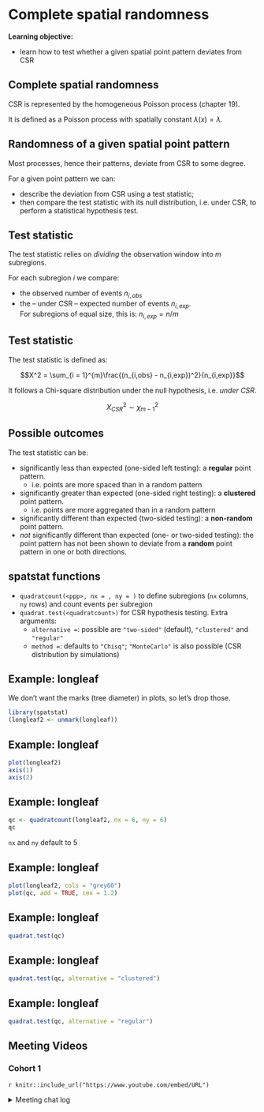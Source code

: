 # Complete spatial randomness

**Learning objective:**

- learn how to test whether a given spatial point pattern deviates from CSR

## Complete spatial randomness {-}

CSR is represented by the homogeneous Poisson process (chapter 19).

It is defined as a Poisson process with spatially constant $\lambda(x) = \lambda$.

## Randomness of a given spatial point pattern {-}

Most processes, hence their patterns, deviate from CSR to some degree.

For a given point pattern we can:

- describe the deviation from CSR using a test statistic;
- then compare the test statistic with its null distribution, i.e. under CSR, to perform a statistical hypothesis test.

## Test statistic {-}

The test statistic relies on _dividing_ the observation window into $m$ subregions.

For each subregion $i$ we compare:

- the observed number of events $n_{i,obs}$
- the -- under CSR -- expected number of events $n_{i,exp}$.\
For subregions of equal size, this is: $n_{i,exp} = n / m$

## Test statistic {-}

The test statistic is defined as:

$$X^2 = \sum_{i = 1}^{m}\frac{(n_{i,obs} - n_{i,exp})^2}{n_{i,exp}}$$

It follows a Chi-square distribution under the null hypothesis, i.e. _under CSR_.

$$X_{CSR}^2 \sim \chi_{m-1}^2$$

## Possible outcomes {-}

The test statistic can be:

- significantly less than expected (one-sided left testing): a **regular** point pattern.
    - i.e. points are more spaced than in a random pattern
- significantly greater than expected (one-sided right testing): a **clustered** point pattern.
    - i.e. points are more aggregated than in a random pattern
- significantly different than expected (two-sided testing): a **non-random** point pattern.
- _not_ significantly different than expected (one- or two-sided testing): the point pattern has not been shown to deviate from a **random** point pattern in one or both directions.

## spatstat functions {-}

- `quadratcount(<ppp>, nx = , ny = )` to define subregions (`nx` columns, `ny` rows) and count events per subregion
- `quadrat.test(<quadratcount>)` for CSR hypothesis testing. Extra arguments:
    - `alternative = `: possible are `"two-sided"` (default), `"clustered"` and `"regular"`
    - `method = `: defaults to `"Chisq"`; `"MonteCarlo"` is also possible (CSR distribution by simulations)

## Example: longleaf {-}

We don't want the marks (tree diameter) in plots, so let's drop those.

```r
library(spatstat)
(longleaf2 <- unmark(longleaf))
```

## Example: longleaf {-}

```r
plot(longleaf2)
axis(1)
axis(2)
```

## Example: longleaf {-}

```r
qc <- quadratcount(longleaf2, nx = 6, ny = 6)
qc
```

`nx` and `ny` default to 5

## Example: longleaf {-}

```r
plot(longleaf2, cols = "grey60")
plot(qc, add = TRUE, cex = 1.2)
```

## Example: longleaf {-}

```r
quadrat.test(qc)
```

## Example: longleaf {-}

```r
quadrat.test(qc, alternative = "clustered")
```

## Example: longleaf {-}

```r
quadrat.test(qc, alternative = "regular")
```

## Meeting Videos {-}

### Cohort 1 {-}

`r knitr::include_url("https://www.youtube.com/embed/URL")`

<details>
<summary> Meeting chat log </summary>

```
LOG
```
</details>
